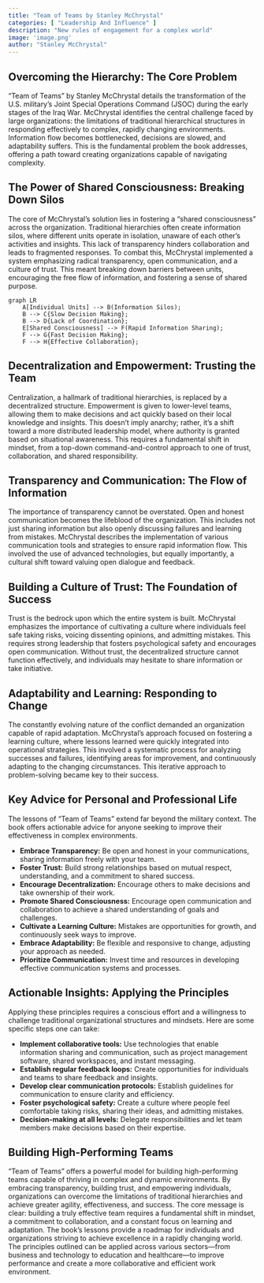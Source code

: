 ```yaml
---
title: "Team of Teams by Stanley McChrystal"
categories: [ "Leadership And Influence" ]
description: "New rules of engagement for a complex world"
image: 'image.png'
author: "Stanley McChrystal"
---
```

## Overcoming the Hierarchy:  The Core Problem

"Team of Teams" by Stanley McChrystal details the transformation of the U.S. military's Joint Special Operations Command (JSOC) during the early stages of the Iraq War.  McChrystal identifies the central challenge faced by large organizations: the limitations of traditional hierarchical structures in responding effectively to complex, rapidly changing environments.  Information flow becomes bottlenecked, decisions are slowed, and adaptability suffers.  This is the fundamental problem the book addresses, offering a path toward creating organizations capable of navigating complexity.

##  The Power of Shared Consciousness:  Breaking Down Silos

The core of McChrystal's solution lies in fostering a "shared consciousness" across the organization.  Traditional hierarchies often create information silos, where different units operate in isolation, unaware of each other's activities and insights.  This lack of transparency hinders collaboration and leads to fragmented responses.  To combat this, McChrystal implemented a system emphasizing radical transparency, open communication, and a culture of trust.  This meant breaking down barriers between units, encouraging the free flow of information, and fostering a sense of shared purpose.

```mermaid
graph LR
    A[Individual Units] --> B(Information Silos);
    B --> C{Slow Decision Making};
    B --> D{Lack of Coordination};
    E[Shared Consciousness] --> F(Rapid Information Sharing);
    F --> G{Fast Decision Making};
    F --> H{Effective Collaboration};
```

## Decentralization and Empowerment:  Trusting the Team

Centralization, a hallmark of traditional hierarchies, is replaced by a decentralized structure. Empowerment is given to lower-level teams, allowing them to make decisions and act quickly based on their local knowledge and insights. This doesn't imply anarchy; rather, it's a shift toward a more distributed leadership model, where authority is granted based on situational awareness. This requires a fundamental shift in mindset, from a top-down command-and-control approach to one of trust, collaboration, and shared responsibility.

##  Transparency and Communication:  The Flow of Information

The importance of transparency cannot be overstated.  Open and honest communication becomes the lifeblood of the organization.  This includes not just sharing information but also openly discussing failures and learning from mistakes.  McChrystal describes the implementation of various communication tools and strategies to ensure rapid information flow.  This involved the use of advanced technologies, but equally importantly, a cultural shift toward valuing open dialogue and feedback.

##  Building a Culture of Trust:  The Foundation of Success

Trust is the bedrock upon which the entire system is built.  McChrystal emphasizes the importance of cultivating a culture where individuals feel safe taking risks, voicing dissenting opinions, and admitting mistakes.  This requires strong leadership that fosters psychological safety and encourages open communication.  Without trust, the decentralized structure cannot function effectively, and individuals may hesitate to share information or take initiative.

##  Adaptability and Learning:  Responding to Change

The constantly evolving nature of the conflict demanded an organization capable of rapid adaptation.  McChrystal's approach focused on fostering a learning culture, where lessons learned were quickly integrated into operational strategies.  This involved a systematic process for analyzing successes and failures, identifying areas for improvement, and continuously adapting to the changing circumstances.  This iterative approach to problem-solving became key to their success.

## Key Advice for Personal and Professional Life

The lessons of "Team of Teams" extend far beyond the military context. The book offers actionable advice for anyone seeking to improve their effectiveness in complex environments.

* **Embrace Transparency:** Be open and honest in your communications, sharing information freely with your team.
* **Foster Trust:** Build strong relationships based on mutual respect, understanding, and a commitment to shared success.
* **Encourage Decentralization:** Encourage others to make decisions and take ownership of their work.
* **Promote Shared Consciousness:** Encourage open communication and collaboration to achieve a shared understanding of goals and challenges.
* **Cultivate a Learning Culture:** Mistakes are opportunities for growth, and continuously seek ways to improve.
* **Embrace Adaptability:** Be flexible and responsive to change, adjusting your approach as needed.
* **Prioritize Communication:** Invest time and resources in developing effective communication systems and processes.


##  Actionable Insights:  Applying the Principles

Applying these principles requires a conscious effort and a willingness to challenge traditional organizational structures and mindsets.  Here are some specific steps one can take:

* **Implement collaborative tools:** Use technologies that enable information sharing and communication, such as project management software, shared workspaces, and instant messaging.
* **Establish regular feedback loops:** Create opportunities for individuals and teams to share feedback and insights.
* **Develop clear communication protocols:** Establish guidelines for communication to ensure clarity and efficiency.
* **Foster psychological safety:** Create a culture where people feel comfortable taking risks, sharing their ideas, and admitting mistakes.
* **Decision-making at all levels:** Delegate responsibilities and let team members make decisions based on their expertise.


##   Building High-Performing Teams

"Team of Teams" offers a powerful model for building high-performing teams capable of thriving in complex and dynamic environments.  By embracing transparency, building trust, and empowering individuals, organizations can overcome the limitations of traditional hierarchies and achieve greater agility, effectiveness, and success. The core message is clear: building a truly effective team requires a fundamental shift in mindset, a commitment to collaboration, and a constant focus on learning and adaptation.  The book's lessons provide a roadmap for individuals and organizations striving to achieve excellence in a rapidly changing world.  The principles outlined can be applied across various sectors—from business and technology to education and healthcare—to improve performance and create a more collaborative and efficient work environment.

